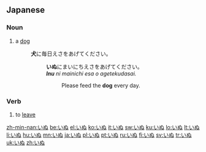 ==Japanese==
===Noun===
{{ja-noun|h|rom=inu|kata=イヌ}}
# {{ja-def|犬}} a [[dog]]
#: '''犬'''に毎日えさをあげてください。
#:: '''いぬ'''にまいにちえさをあげてください。
#:: '''''Inu''' ni mainichi esa o agetekudasai.''
#::: Please feed the '''dog''' every day.

===Verb===
{{ja-verb|h|type=1|rom=inu}}

# {{ja-def|去ぬ}} to [[leave]]

[[zh-min-nan:いぬ]]
[[be:いぬ]]
[[el:いぬ]]
[[ko:いぬ]]
[[it:いぬ]]
[[sw:いぬ]]
[[ku:いぬ]]
[[lo:いぬ]]
[[lt:いぬ]]
[[li:いぬ]]
[[hu:いぬ]]
[[mn:いぬ]]
[[ja:いぬ]]
[[pl:いぬ]]
[[pt:いぬ]]
[[ru:いぬ]]
[[fi:いぬ]]
[[sv:いぬ]]
[[tr:いぬ]]
[[uk:いぬ]]
[[zh:いぬ]]